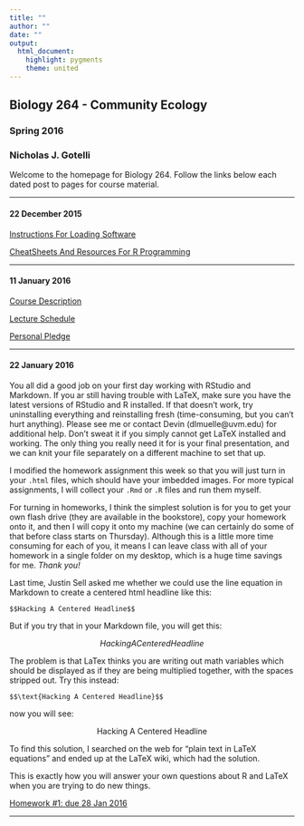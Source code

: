 ---
title: ""
author: ""
date: ""
output: 
  html_document: 
    highlight: pygments
    theme: united
---
## Biology 264 - Community Ecology
### Spring 2016
### Nicholas J. Gotelli
Welcome to the homepage for Biology 264. Follow the links below each dated post to pages for course material.

****

#### 22 December 2015
[Instructions For Loading Software](Dec22/SoftwareInstructions.html)

[CheatSheets And Resources For R Programming](Dec22/CheatSheets.html)

****

#### 11 January 2016
[Course Description](CourseMaterials/CourseDescription.pdf)

[Lecture Schedule](CourseMaterials/LectureSchedule.pdf)

[Personal Pledge](CourseMaterials/PersonalPledge.pdf)

****

#### 22 January 2016

You all did a good job on your first day working with RStudio and Markdown. If you ar still having trouble with LaTeX, make sure you have the latest versions of RStudio and R installed. If that doesn't work, try uninstalling everything and reinstalling fresh (time-consuming, but you can't hurt anything). Please see me or contact Devin (dlmuelle@uvm.edu) for additional help. Don't sweat it if you simply cannot get LaTeX installed and working. The only thing you really need it for is your final presentation, and we can knit your file separately on a different machine to set that up.

I modified the homework assignment this week so that you will just turn in your `.html` files, which should have your imbedded images. For more typical assignments, I will collect your `.Rmd` or `.R` files and run them myself.

For turning in homeworks, I think the simplest solution is for you to get your own flash drive (they are available in the bookstore), copy your homework onto it, and then I will copy it onto my machine (we can certainly do some of that before class starts on Thursday). Although this is a little more time consuming for each of  you, it means I can leave class with all of your homework in a single folder on my desktop, which is a huge time savings for me. *Thank you!*

Last time, Justin Sell asked me whether we could use the line equation in Markdown to create a centered html headline like this:

```
$$Hacking A Centered Headline$$
```

But if you try that in your Markdown file, you will get this:

$$Hacking A Centered Headline$$

The problem is that LaTex thinks you are writing out math variables which should be displayed as if they are being multiplied together, with the spaces stripped out. Try this instead:

```
$$\text{Hacking A Centered Headline}$$
```
now you will see:

$$\text{Hacking A Centered Headline}$$

To find this solution, I searched on the web for "plain text in LaTeX equations" and ended up at the LaTeX wiki, which had the solution.

This is exactly how you will answer your own questions about R and LaTeX when you are trying to do new things.



[Homework #1: due 28 Jan 2016](HomeworkAssignments/Homework_1.html)

****
